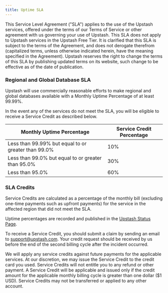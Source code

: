 ```yaml
---
title: Uptime SLA
---
```


This Service Level Agreement ("SLA") applies to the use of the Upstash services,
offered under the terms of our Terms of Service or other agreement with us
governing your use of Upstash. This SLA does not apply to Upstash services in
the Upstash Free Tier. It is clarified that this SLA is subject to the terms of
the Agreement, and does not derogate therefrom (capitalized terms, unless
otherwise indicated herein, have the meaning specified in the Agreement).
Upstash reserves the right to change the terms of this SLA by publishing updated
terms on its website, such change to be effective as of the date of publication.

### Regional and Global Database SLA

Upstash will use commercially reasonable efforts to make regional and global
databases available with a Monthly Uptime Percentage of at least 99.99%.

In the event any of the services do not meet the SLA, you will be eligible to
receive a Service Credit as described below.

| Monthly Uptime Percentage                           | Service Credit Percentage |
| --------------------------------------------------- | ------------------------- |
| Less than 99.99% but equal to or greater than 99.0% | 10%                       |
| Less than 99.0% but equal to or greater than 95.0%  | 30%                       |
| Less than 95.0%                                     | 60%                       |

### SLA Credits

Service Credits are calculated as a percentage of the monthly bill (excluding
one-time payments such as upfront payments) for the service in the affected
region that did not meet the SLA.

Uptime percentages are recorded and published in the
[Upstash Status Page](https://status.upstash.com).

To receive a Service Credit, you should submit a claim by sending an email to
[support@upstash.com](mailto:support@upstash.com). Your credit request should be
received by us before the end of the second billing cycle after the incident
occurred.

We will apply any service credits against future payments for the applicable
services. At our discretion, we may issue the Service Credit to the credit card
you used. Service Credits will not entitle you to any refund or other payment. A
Service Credit will be applicable and issued only if the credit amount for the
applicable monthly billing cycle is greater than one dollar ($1 USD). Service
Credits may not be transferred or applied to any other account.
